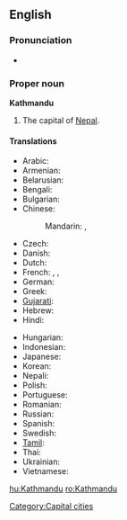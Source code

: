 ==English==
{{wikipedia}}

===Pronunciation===
* {{rhymes|uː}}

===Proper noun===
'''Kathmandu'''

# The capital of [[Nepal]].

====Translations====
{{trans-top|Kathmandu}}
* Arabic: {{t|ar|كاثماندو|m|tr=kathmaandu}}
* Armenian: {{t-|hy|Կատմանդու|tr=Katmandu}}
* Belarusian: {{t|be|Катманду|m|tr=Katmandú|xs=Belarusian}}
* Bengali: {{t|bn|কাঠমান্ডু|sc=Beng|xs=Bengali}}
* Bulgarian: {{t|bg|Катманду|m|tr=Katmandu}}
* Chinese:
*: Mandarin: {{t|cmn|加德滿都|sc=Hani}},  {{t|cmn|加德满都|tr=Jiādémǎndū|sc=Hani}}
* Czech: {{t|cs|Káthmándú|m}}
* Danish: {{t-|da|Katmandu}}
* Dutch: {{t-|nl|Kathmandu}}
* French: {{t+|fr|Katmandou|m}},  {{t-|fr|Kathmandu|m}},  {{t|fr|Kātmāndū|m}}
* German: {{t-|de|Kathmandu|n}}
* Greek: {{t|el|Κατμαντού}}
* [[Gujarati]]: {{t|gu|કાઠમંડુ|sc=Gujr|xs=Gujarati}}
* Hebrew: {{t|he|קטמנדו}}
* Hindi: {{t|hi|काठमांडू|xs=Hindi}}
{{trans-mid}}
* Hungarian: {{t+|hu|Katmandu}}
* Indonesian: {{t-|id|Kathmandu|xs=Indonesian}}
* Japanese: {{t|ja|カトマンズ|tr=Katomanzu}}
* Korean: {{t|ko|카트만두|tr=Kateumandu|sc=Hang}}
* Nepali: {{t|ne|काठमांडौ|tr=Kāṭhmāṛəuṁ|sc=Deva|xs=Nepali}}
* Polish: {{t+|pl|Katmandu|m}}
* Portuguese: {{t-|pt|Katmandu|m}}
* Romanian: {{t+|ro|Kathmandu}}
* Russian: {{qualifier|indeclinable}} {{t|ru|Катманду|m|tr=Katmandú}}
* Spanish: {{t|es|Katmandú|m}}
* Swedish: {{t-|sv|Katmandu}}
* [[Tamil]]: {{t|ta|காட்மாண்டூ|xs=Tamil}}
* Thai: {{t|th|กาฐมาณฑุ}}
* Ukrainian: {{t|uk|Катманду|m|tr=Katmandú|xs=Ukrainian}}
* Vietnamese: {{t-|vi|Kathmandu|xs=Vietnamese}}
{{trans-bottom}}

[[Category:Capital cities]]

[[hu:Kathmandu]]
[[ro:Kathmandu]]